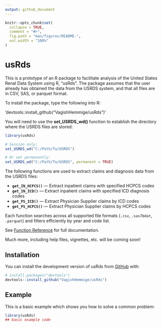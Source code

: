 ```yaml
---
output: github_document
---
```


<!-- README.md is generated from README.Rmd. Please edit that file -->

```r
knitr::opts_chunk$set(
  collapse = TRUE,
  comment = "#>",
  fig.path = "man/figures/README-",
  out.width = "100%"
)
```

# usRds

<!-- badges: start -->
<!-- badges: end -->

This is a prototype of an R package to facilitate analysis of the United States Renal Data System using R, "usRds".
The package assumes that the user already has obtained the data from the USRDS system, and that all files are in CSV, SAS, or parquet format.

To install the package, type the following into R:

'devtools::install_github("VagishHemmige/usRds")'

You will need to use the **set_USRDS_wd()** function to establish the directory where the USRDS files are stored:

```r
library(usRds)

# Session only:
set_USRDS_wd("C:/Path/To/USRDS")

# Or set permanently:
set_USRDS_wd("C:/Path/To/USRDS", permanent = TRUE)


```




The following functions are used to extract claims and diagnosis data from the USRDS files:

- **`get_IN_HCPCS()`** — Extract inpatient claims with specified HCPCS codes  
- **`get_IN_ICD()`** — Extract inpatient claims with specified ICD diagnosis codes  
- **`get_PS_ICD()`** — Extract Physician Supplier claims by ICD codes  
- **`get_PS_HCPCS()`** — Extract Physician Supplier claims by HCPCS codes  

Each function searches across all supported file formats (`.csv`, `.sas7bdat`, `.parquet`) and filters efficiently by year and code list.

See [Function Reference](reference/index.html) for full documentation.

Much more, including help files, vignettes, etc. will be coming soon!

## Installation

You can install the development version of usRds from [GitHub](https://github.com/) with:

``` r
# install.packages("devtools")
devtools::install_github("VagishHemmige/usRds")
```

## Example

This is a basic example which shows you how to solve a common problem:

```r
library(usRds)
## basic example code
```
